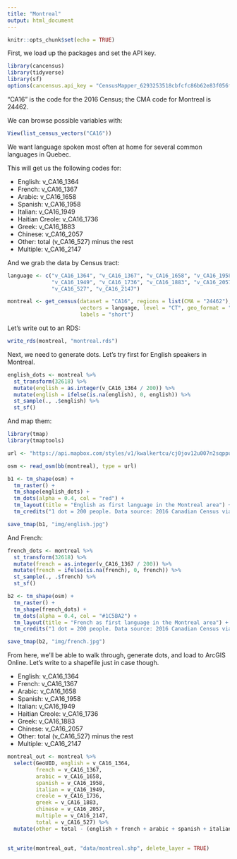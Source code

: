 ```yaml
---
title: "Montreal"
output: html_document
---
```


```r
knitr::opts_chunk$set(echo = TRUE)
```

First, we load up the packages and set the API key.  

```r
library(cancensus)
library(tidyverse)
library(sf)
options(cancensus.api_key = "CensusMapper_6293253518cbfcfc86b62e83f056f92f")
```

"CA16" is the code for the 2016 Census; the CMA code for Montreal is 24462.  

We can browse possible variables with: 

```r
View(list_census_vectors("CA16"))
```

We want language spoken most often at home for several common languages in Quebec.  

This will get us the following codes for: 

* English: v_CA16_1364
* French: v_CA16_1367
* Arabic: v_CA16_1658
* Spanish: v_CA16_1958
* Italian: v_CA16_1949
* Haitian Creole: v_CA16_1736
* Greek: v_CA16_1883
* Chinese: v_CA16_2057
* Other: total (v_CA16_527) minus the rest
* Multiple: v_CA16_2147

And we grab the data by Census tract: 

```r
language <- c("v_CA16_1364", "v_CA16_1367", "v_CA16_1658", "v_CA16_1958", 
              "v_CA16_1949", "v_CA16_1736", "v_CA16_1883", "v_CA16_2057", 
              "v_CA16_527", "v_CA16_2147")

montreal <- get_census(dataset = "CA16", regions = list(CMA = "24462"), 
                       vectors = language, level = "CT", geo_format = "sf", 
                       labels = "short")
```

Let's write out to an RDS: 

```r
write_rds(montreal, "montreal.rds")
```

Next, we need to generate dots.  Let's try first for English speakers in Montreal.  

```r
english_dots <- montreal %>%
  st_transform(32618) %>%
  mutate(english = as.integer(v_CA16_1364 / 200)) %>%
  mutate(english = ifelse(is.na(english), 0, english)) %>%
  st_sample(., .$english) %>%
  st_sf()
```

And map them: 

```r
library(tmap)
library(tmaptools)

url <- "https://api.mapbox.com/styles/v1/kwalkertcu/cj0jov12u007n2sqppuxe3fvr/tiles/256/{z}/{x}/{y}?access_token=pk.eyJ1Ijoia3dhbGtlcnRjdSIsImEiOiJMRk9JSmRvIn0.l1y2jHZ6IARHM_rA1-X45A"

osm <- read_osm(bb(montreal), type = url)

b1 <- tm_shape(osm) + 
  tm_raster() + 
  tm_shape(english_dots) + 
  tm_dots(alpha = 0.4, col = "red") + 
  tm_layout(title = "English as first language in the Montreal area") + 
  tm_credits("1 dot = 200 people. Data source: 2016 Canadian Census via the R cancensus package")

save_tmap(b1, "img/english.jpg")

```

And French: 

```r

french_dots <- montreal %>%
  st_transform(32618) %>%
  mutate(french = as.integer(v_CA16_1367 / 200)) %>%
  mutate(french = ifelse(is.na(french), 0, french)) %>%
  st_sample(., .$french) %>%
  st_sf()

b2 <- tm_shape(osm) + 
  tm_raster() + 
  tm_shape(french_dots) + 
  tm_dots(alpha = 0.4, col = "#1C5BA2") + 
  tm_layout(title = "French as first language in the Montreal area") + 
  tm_credits("1 dot = 200 people. Data source: 2016 Canadian Census via the R cancensus package")

save_tmap(b2, "img/french.jpg")

```

From here, we'll be able to walk through, generate dots, and load to ArcGIS Online.  Let's write to a shapefile just in case though.  

* English: v_CA16_1364
* French: v_CA16_1367
* Arabic: v_CA16_1658
* Spanish: v_CA16_1958
* Italian: v_CA16_1949
* Haitian Creole: v_CA16_1736
* Greek: v_CA16_1883
* Chinese: v_CA16_2057
* Other: total (v_CA16_527) minus the rest
* Multiple: v_CA16_2147

```r
montreal_out <- montreal %>%
  select(GeoUID, english = v_CA16_1364, 
         french = v_CA16_1367, 
         arabic = v_CA16_1658, 
         spanish = v_CA16_1958, 
         italian = v_CA16_1949, 
         creole = v_CA16_1736, 
         greek = v_CA16_1883, 
         chinese = v_CA16_2057, 
         multiple = v_CA16_2147, 
         total = v_CA16_527) %>%
  mutate(other = total - (english + french + arabic + spanish + italian + creole + greek + chinese))
  

st_write(montreal_out, "data/montreal.shp", delete_layer = TRUE)
```

